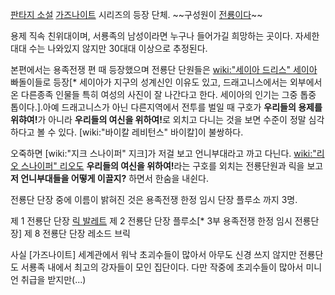 [[판타지 소설]] [[가즈나이트]] 시리즈의 등장 단체. ~~구성원이 [[전룡]]이다~~

용제 직속 친위대이며, 서룡족의 남성이라면 누구나 들어가길 희망하는 곳이다.
자세한 대대 수는 나와있지 않지만 30대대 이상으로 추정된다.

본편에서는 용족전쟁 편 때 등장했으며 전룡단 단원들은 [[wiki:"세이아 드리스" 세이아]] 빠돌이들로 등장[* 세이아가 지구의 성계신인 이유도 있고, 드래고니스에서는 외부에서 온 다른종족 인물들 특히 여성의 사진이 잘 나간다고 한다. 세이아의 인기는 그중 톱중 톱이다.].아예 드래고니스가 아닌 다른지역에서 전투를 벌일 때 구호가 '''우리들의 용제를 위햐여!'''가 아니라 '''우리들의 여신을 위하여!'''로 외치고 다니는 것을 보면 수준이 정말 심각하다고 볼 수 있다. [wiki:"바이칼 레비턴스" 바이칼]이 불쌍하다.

오죽하면 [wiki:"지크 스나이퍼" 지크]가 저걸 보고 언니부대라고 까고 다닌다. [[wiki:"리오 스나이퍼" 리오]]도 '''우리들의 여신을 위하여!'''라는 구호를 외치는 전룡단원과 릭을 보고 '''저 언니부대들을 어떻게 이끌지?''' 하면서 한숨을 내쉰다.

전룡단 단장 중에 이름이 밝혀진 것은 용족전쟁 한정 임시 단장 플루소 까지 3명.

제 1 전룡단 단장 [[릭 발레트]]
제 2 전룡단 단장 플루소[* 3부 용족전쟁 한정 임시 전룡단장]
제 8 전룡단 단장 레소드 브릭

사실 [가즈나이트] 세계관에서 워낙 초괴수들이 많아서 아무도 신경 쓰지 않지만 전룡단도 서룡족 내에서 최고의 강자들이 모인 집단이다. 다만 작중에 초괴수들이 많아서 미니언 취급을 받지만(...)
